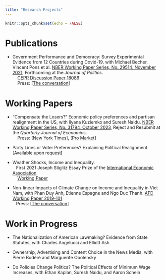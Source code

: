 ```yaml
---
title: "Research Projects"
---
```


```r
knitr::opts_chunk$set(echo = FALSE)
```

# Publications 

- Government Performance and Democracy: Survey Experimental Evidence from 12 Countries during Covid-19. with Michael Becher, Vincent Pons et al. [NBER Working Paper Series, No. 29514, November 2021](
https://www.nber.org/system/files/working_papers/w29514/w29514.pdf), Forthcoming at the <em>Journal of Politics</em>.   <br />
&nbsp;&nbsp;&nbsp;  [CEPR Discussion Paper 18086](https://cepr.org/publications/dp18086)  <br />
&nbsp;&nbsp;&nbsp; Press: [[The conversation](https://theconversation.com/es-la-democracia-el-chivo-expiatorio-de-la-pandemia-174253)]


# Working Papers
 - “Compensate the Losers?” Economic policy preferences and partisan realignment in the US, with Ilyana Kuziemko and Suresh Naidu. [NBER Working Paper Series, No. 31794, October 2023](https://www.nber.org/system/files/working_papers/w31794/w31794.pdf), Reject and Resubmit at the <em>Quarterly Journal of Economics</em>.   <br />
 &nbsp;&nbsp;&nbsp; Press: [[New York Times](https://www.nytimes.com/2023/11/06/opinion/democratic-party-inequality-biden.html?unlocked_article_code=1.8Uw.rkMU.dGuSoKAyAPBx&smid=url-share)],
 [[Pro Market](https://www.promarket.org/2024/02/26/how-the-democratic-party-lost-less-educated-voters/)]
 
 

 -	Party Lines or Voter Preferences? Explaining Political Realignment. [Available upon request]



 
- Weather Shocks, Income and Inequality.  <br />
&nbsp;&nbsp;&nbsp;First 2021 Joseph Stiglitz Essay Prize of the [International Economic Association](https://www.iea-world.org). <br />
&nbsp;&nbsp;&nbsp; [Working Paper](http://piketty.pse.ens.fr/files/Laubier2018.pdf)

- Non-linear Impacts of Climate Change on Income and Inequality in Viet Nam, with Phan Duy Anh, Etienne Espagne and Ngo Duc Thanh. [AFD Working Paper 2019-101](https://www.afd.fr/fr/media/download/11775) <br />
&nbsp;&nbsp;&nbsp;Press: [[The conversation](https://theconversation.com/inegalites-face-au-changement-climatique-la-balle-est-dans-le-camp-des-plus-riches-116616)]

# Work in Progress

- The Nationalization of American Lawmaking? Evidence from State Statutes, with Charles Angelucci and Elliott Ash

- Ownership, Advertising and Content Choice in the News Media, with Pierre Bodéré and Marguerite Obolensky

- Do Policies Change Politics? The Political Effects of Minimum Wage Increases, with Ethan Kaplan, Suresh Naidu, and Aaron Schein


